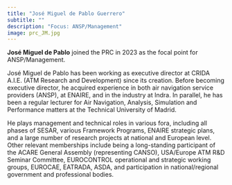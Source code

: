 ```yaml
---
title: "José Miguel de Pablo Guerrero"
subtitle: ""
description: "Focus: ANSP/Management"
image: prc_JM.jpg
---
```


**José Miguel de Pablo** joined the PRC in 2023 as the focal point for ANSP/Management.

José Miguel de Pablo has been working as executive director at CRIDA A.I.E. (ATM Research and Development) since its creation. Before becoming executive director, he acquired experience in both air navigation service providers (ANSP), at ENAIRE, and in the industry at Indra. In parallel, he has been a regular lecturer for Air Navigation, Analysis, Simulation and Performance matters at the Technical University of Madrid.

He plays management and technical roles in various fora, including all phases of SESAR, various Framework Programs, ENAIRE strategic plans, and a large number of research projects at national and European level. Other relevant memberships include being a long-standing participant of the ACARE General Assembly (representing CANSO), USA/Europe ATM R&D Seminar Committee, EUROCONTROL operational and strategic working groups, EUROCAE, EATRADA, ASDA, and participation in national/regional government and professional bodies.